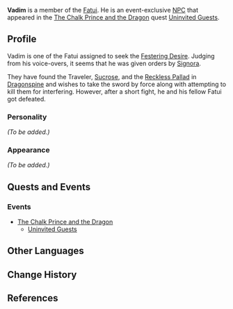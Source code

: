 {{Meta
<!-- REMOVE THIS TEMPLATE AFTER ADDING MISSING INFO -->
|missing_NPC_profile  = yes
}}
{{Character Infobox
|type             = Event NPC
|image            = NPC Vadim.png
|region           = Mondstadt
|affiliation      = Fatui
|voiceEN          = Kellen Goff<ref>Twitter: [https://twitter.com/kellengoff/status/1336564477479686144 EN VA Self Announcement]</ref>
}}
'''Vadim''' is a member of the [[Fatui]]. He is an event-exclusive [[NPC]] that appeared in the [[The Chalk Prince and the Dragon]] quest [[Uninvited Guests]].

==Profile==
<!-- detailed story/lore information goes here -->
Vadim is one of the Fatui assigned to seek the [[Festering Desire]]. Judging from his voice-overs, it seems that he was given orders  by [[Signora]].

They have found the Traveler, [[Sucrose]], and the [[Reckless Pallad]] in [[Dragonspine]] and wishes to take the sword by force along with attempting to kill them for interfering. However, after a short fight, he and his fellow Fatui got defeated.

===Personality===
''(To be added.)''

===Appearance===
''(To be added.)''

==Quests and Events==
===Events===
* [[The Chalk Prince and the Dragon]]
** [[Uninvited Guests]]

==Other Languages==
{{Other Languages|default_hidden = 1
|en      = Vadim
|zhs     = 瓦京
|zhs_rm  = Wǎjīng
|zht     = 瓦京
|zht_rm  = Wǎjīng
|ja      = ヴァディム
|ja_rm   = Vadimu
|ko      = 바딤
|ko_rm   = 
|es      = Vadim
|fr      = Vadim
|ru      = Вадим
|th      = Vadim
|vi      = Vadim
|de      = Vadim
|id      = Vadim
|pt      = Vadim
}}

==Change History==
{{Change History|1.2}}

==References==
{{Reflist}}